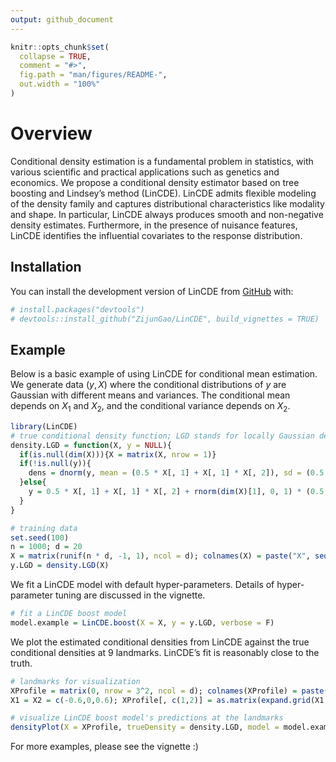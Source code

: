 ```yaml
---
output: github_document
---
```

<!-- README.md is generated from README.Rmd. Please edit that file -->

```r
knitr::opts_chunk$set(
  collapse = TRUE,
  comment = "#>",
  fig.path = "man/figures/README-",
  out.width = "100%"
)
```

# Overview

<!-- badges: start -->
<!-- badges: end -->


Conditional density estimation is a fundamental problem in statistics, with various scientific and practical applications such as genetics and economics. We propose a conditional density estimator based on tree boosting and Lindsey's method (LinCDE). LinCDE admits flexible modeling of the density family and captures distributional characteristics like modality and shape. In particular, LinCDE always produces smooth and non-negative density estimates. Furthermore, in the presence of nuisance features, LinCDE identifies the influential covariates to the response distribution.


## Installation

You can install the development version of LinCDE from [GitHub](https://github.com/) with:

```r
# install.packages("devtools")
# devtools::install_github("ZijunGao/LinCDE", build_vignettes = TRUE)
```

## Example

Below is a basic example of using LinCDE for conditional mean estimation. We generate data $(y, X)$ where the conditional distributions of $y$ are Gaussian with different means and variances. The conditional mean depends on $X_1$ and $X_2$, and the conditional variance depends on $X_2$. 

```r
library(LinCDE)
# true conditional density function; LGD stands for locally Gaussian design
density.LGD = function(X, y = NULL){
  if(is.null(dim(X))){X = matrix(X, nrow = 1)}
  if(!is.null(y)){
    dens = dnorm(y, mean = (0.5 * X[, 1] + X[, 1] * X[, 2]), sd = (0.5 + 0.25 * X[, 2]))
  }else{
    y = 0.5 * X[, 1] + X[, 1] * X[, 2] + rnorm(dim(X)[1], 0, 1) * (0.5 + 0.25 * X[ ,2])
  }
}

# training data
set.seed(100)
n = 1000; d = 20
X = matrix(runif(n * d, -1, 1), ncol = d); colnames(X) = paste("X", seq(1,d), sep = "")
y.LGD = density.LGD(X)
```

We fit a LinCDE model with default hyper-parameters. Details of hyper-parameter tuning are discussed in the vignette.
```r
# fit a LinCDE boost model
model.example = LinCDE.boost(X = X, y = y.LGD, verbose = F)
```

We plot the estimated conditional densities from LinCDE against the true conditional densities at $9$ landmarks. LinCDE's fit is reasonably close to the truth.
```r
# landmarks for visualization
XProfile = matrix(0, nrow = 3^2, ncol = d); colnames(XProfile) = paste("X", seq(1,d), sep = "")
X1 = X2 = c(-0.6,0,0.6); XProfile[, c(1,2)] = as.matrix(expand.grid(X1, X2))

# visualize LinCDE boost model's predictions at the landmarks
densityPlot(X = XProfile, trueDensity = density.LGD, model = model.example)
```

For more examples, please see the vignette :)

